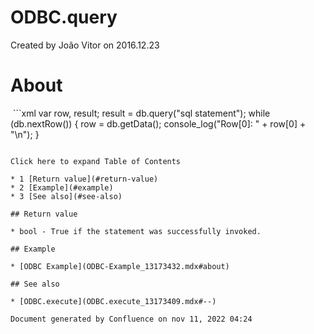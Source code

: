 
# ODBC.query 

 Created by  João Vitor on 2016.12.23

# About

 ```xml
var row, result;
result = db.query("sql statement");
while (db.nextRow()) {
   row = db.getData();
   console_log("Row[0]: " + row[0] + "\n");
}
```

Click here to expand Table of Contents

* 1 [Return value](#return-value)
* 2 [Example](#example)
* 3 [See also](#see-also)

## Return value

* bool - True if the statement was successfully invoked.

## Example

* [ODBC Example](ODBC-Example_13173432.mdx#about)

## See also

* [ODBC.execute](ODBC.execute_13173409.mdx#--)

Document generated by Confluence on nov 11, 2022 04:24
